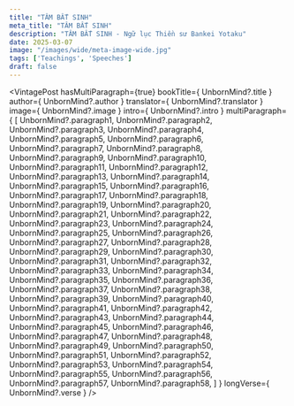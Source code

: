 ```yaml
---
title: "TÂM BẤT SINH"
meta_title: "TÂM BẤT SINH"
description: "TÂM BẤT SINH - Ngữ lục Thiền sư Bankei Yotaku"
date: 2025-03-07
image: "/images/wide/meta-image-wide.jpg"
tags: ['Teachings', 'Speeches']
draft: false
---
```



<div style="width: 50%; margin: auto">
  <YoutubePlaylist client:load playlistId={UnbornMind?.playlistId} title={UnbornMind?.title} />
</div>

<VintagePost
  hasMultiParagraph={true}
  bookTitle={ UnbornMind?.title }
  author={ UnbornMind?.author }
  translator={ UnbornMind?.translator }
  image={ UnbornMind?.image }
  intro={ UnbornMind?.intro }
  multiParagraph={
    [
      UnbornMind?.paragraph1,
      UnbornMind?.paragraph2,
      UnbornMind?.paragraph3,
      UnbornMind?.paragraph4,
      UnbornMind?.paragraph5,
      UnbornMind?.paragraph6,
      UnbornMind?.paragraph7,
      UnbornMind?.paragraph8,
      UnbornMind?.paragraph9,
      UnbornMind?.paragraph10,
      UnbornMind?.paragraph11,
      UnbornMind?.paragraph12,
      UnbornMind?.paragraph13,
      UnbornMind?.paragraph14,
      UnbornMind?.paragraph15,
      UnbornMind?.paragraph16,
      UnbornMind?.paragraph17,
      UnbornMind?.paragraph18,
      UnbornMind?.paragraph19,
      UnbornMind?.paragraph20,
      UnbornMind?.paragraph21,
      UnbornMind?.paragraph22,
      UnbornMind?.paragraph23,
      UnbornMind?.paragraph24,
      UnbornMind?.paragraph25,
      UnbornMind?.paragraph26,
      UnbornMind?.paragraph27,
      UnbornMind?.paragraph28,
      UnbornMind?.paragraph29,
      UnbornMind?.paragraph30,
      UnbornMind?.paragraph31,
      UnbornMind?.paragraph32,
      UnbornMind?.paragraph33,
      UnbornMind?.paragraph34,
      UnbornMind?.paragraph35,
      UnbornMind?.paragraph36,
      UnbornMind?.paragraph37,
      UnbornMind?.paragraph38,
      UnbornMind?.paragraph39,
      UnbornMind?.paragraph40,
      UnbornMind?.paragraph41,
      UnbornMind?.paragraph42,
      UnbornMind?.paragraph43,
      UnbornMind?.paragraph44,
      UnbornMind?.paragraph45,
      UnbornMind?.paragraph46,
      UnbornMind?.paragraph47,
      UnbornMind?.paragraph48,
      UnbornMind?.paragraph49,
      UnbornMind?.paragraph50,
      UnbornMind?.paragraph51,
      UnbornMind?.paragraph52,
      UnbornMind?.paragraph53,
      UnbornMind?.paragraph54,
      UnbornMind?.paragraph55,
      UnbornMind?.paragraph56,
      UnbornMind?.paragraph57,
      UnbornMind?.paragraph58,
    ]
  }
  longVerse={ UnbornMind?.verse }
/>
